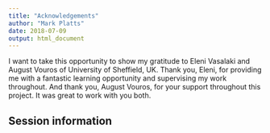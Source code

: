 ```yaml
---
title: "Acknowledgements"
author: "Mark Platts"
date: 2018-07-09
output: html_document
---
```


I want to take this opportunity to show my gratitude to Eleni Vasalaki and August Vouros of University of Sheffield, UK. Thank you, Eleni, for providing me with a fantastic learning opportunity and supervising my work throughout. And thank you, August Vouros, for your support throughout this project. It was great to work with you both.

## Session information

<!-- Insert the session information into the document -->
```r
```
